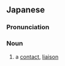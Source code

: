 ==Japanese==
{{ja-kanjitab|れん|らく|いん|yomi=on}}

===Pronunciation===
{{ja-pron|yomi=o|れんらくいん}}

===Noun===
{{ja-noun|れんらくいん}}

#  a [[contact]], [[liaison]]